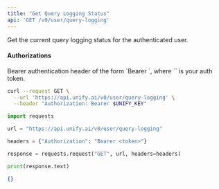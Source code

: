 ```yaml
---
title: "Get Query Logging Status"
api: 'GET /v0/user/query-logging'
---
```

Get the current query logging status for the authenticated user.

#### Authorizations

<ParamField header="Authorization" type="string" required="true">
  Bearer authentication header of the form `Bearer <token>`, where `<token>` is your auth token.
</ParamField>

<RequestExample>

```bash cURL
curl --request GET \
  --url 'https://api.unify.ai/v0/user/query-logging' \
  --header "Authorization: Bearer $UNIFY_KEY"
```

```python Python
import requests

url = "https://api.unify.ai/v0/user/query-logging"

headers = {"Authorization": "Bearer <token>"}

response = requests.request("GET", url, headers=headers)

print(response.text)
```

</RequestExample>
<ResponseExample>

```json 200
{}
```

</ResponseExample>
